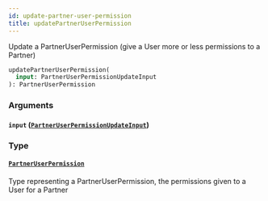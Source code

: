 ```yaml
---
id: update-partner-user-permission
title: updatePartnerUserPermission
---
```


Update a PartnerUserPermission (give a User more or less permissions to a Partner)

```graphql
updatePartnerUserPermission(
  input: PartnerUserPermissionUpdateInput
): PartnerUserPermission

```

### Arguments

#### `input` ([`PartnerUserPermissionUpdateInput`](/developers/shared-apis/adminidentity-api/graphql/reference/inputs/partner-user-permission-update-input))

### Type

#### [`PartnerUserPermission`](/developers/shared-apis/adminidentity-api/graphql/reference/objects/partner-user-permission)

Type representing a PartnerUserPermission, the permissions given to a User for a Partner
